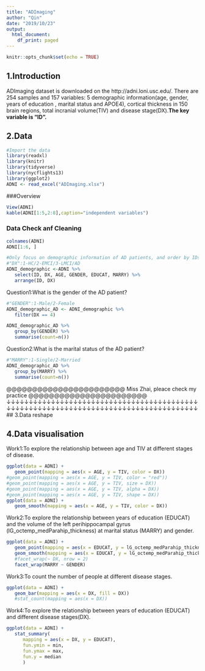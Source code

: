 ```yaml
---
title: "ADImaging"
author: "Qin"
date: "2019/10/23"
output:
  html_document:
    df_print: paged
---
```


```r
knitr::opts_chunk$set(echo = TRUE)
```

## 1.Introduction 
  ADImaging dataset is downloaded on the http://adni.loni.usc.edu/. There are 254 samples and 157 variables: 5 demographic information(age, gender, years of education , marital status and APOE4), cortical thickness in 150 brain regions, total incranial volume(TIV) and disease stage(DX).**The key variable is "ID".**
  
## 2.Data
```r
#Import the data
library(readxl)
library(knitr)
library(tidyverse)
library(nycflights13)
library(ggplot2)
ADNI <- read_excel("ADImaging.xlsx")
```

###Overview
```r
View(ADNI)
kable(ADNI[1:5,2:8],caption="independent variables")
```

### Data Check anf Cleaning
```r
colnames(ADNI)
ADNI[1:6, ]
```

```r
#Only focus on demographic information of AD patients, and order by IDs
#"DX":1-HC/2-EMCI/3-LMCI/AD
ADNI_demographic <-ADNI %>%
   select(ID, DX, AGE, GENDER, EDUCAT, MARRY) %>%
   arrange(ID, DX)
```

Question1:What is the gender of the AD patient?
```r
#"GENDER":1-Male/2-Female
ADNI_demographic_AD <- ADNI_demographic %>%
   filter(DX == 4)

ADNI_demographic_AD %>%
   group_by(GENDER) %>%
   summarise(count=n())
```

Question2:What is the marital status  of the AD patient?
```r
#"MARRY":1-Single/2-Married
ADNI_demographic_AD %>%
   group_by(MARRY) %>%
   summarise(count=n())
```

@@@@@@@@@@@@@@@@@@@@@@@  Miss Zhai, pleace check my practice   @@@@@@@@@@@@@@@@@@@@@@@
↓↓↓↓↓↓↓↓↓↓↓↓↓↓↓↓↓↓↓↓↓↓↓↓↓↓↓↓↓↓↓↓↓↓↓↓↓↓↓↓↓↓↓↓↓↓↓↓↓↓↓↓↓↓↓↓↓↓↓↓↓↓↓↓↓↓↓↓↓↓↓↓↓↓↓↓↓↓↓↓↓↓↓↓↓↓
## 3.Data reshape





## 4.Data visualisation
Work1:To explore the relationship between age and TIV at different stages of disease.
```r
ggplot(data = ADNI) +
   geom_point(mapping = aes(x = AGE, y = TIV, color = DX)) 
#geom_point(mapping = aes(x = AGE, y = TIV, color = "red"))
#geom_point(mapping = aes(x = AGE, y = TIV, size = DX))
#geom_point(mapping = aes(x = AGE, y = TIV, alpha = DX))
#geom_point(mapping = aes(x = AGE, y = TIV, shape = DX))
ggplot(data = ADNI) +
   geom_smooth(mapping = aes(x = AGE, y = TIV, color = DX))
```

Work2:To explore the relationship between years of education (EDUCAT) and the volume of the left perihippocampal gyrus (lG_octemp_medParahip_thickness) at marital status (MARRY) and gender.
```r
ggplot(data = ADNI) +
   geom_point(mapping = aes(x = EDUCAT, y = lG_octemp_medParahip_thickness , color = "red")) +
   geom_smooth(mapping = aes(x = EDUCAT, y = lG_octemp_medParahip_thickness)) + 
   #facet_wrap(~ DX, nrow = 2)
   facet_wrap(MARRY ~ GENDER)
```

Work3:To count the number of people at different disease stages. 
```r
ggplot(data = ADNI) +
   geom_bar(mapping = aes(x = DX, fill = DX))
   #stat_count(mapping = aes(x = DX))
```


Work4:To explore the relationship between years of education (EDUCAT) and different disease stages(DX).
```r
ggplot(data = ADNI) +
   stat_summary(
      mapping = aes(x = DX, y = EDUCAT),
      fun.ymin = min,
      fun.ymax = max,
      fun.y = median
      )
```

